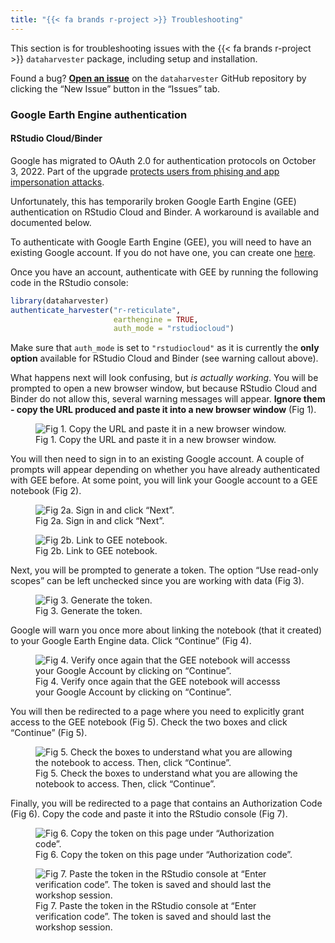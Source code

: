 ```yaml
---
title: "{{< fa brands r-project >}} Troubleshooting"
---
```


::: callout-note
This section is for troubleshooting issues with the {{< fa brands r-project >}} `dataharvester` package, including setup and installation. 
:::

::: callout-tip
Found a bug? [**Open an issue**](https://github.com/Sydney-Informatics-Hub/AgReFed-Workshop/issues) on the `dataharvester` GitHub repository by clicking the "New Issue" button in the "Issues" tab.
:::

<!-- 
### Activating a Conda environment


### GDAL

### Google Cloud CLI -->

### Google Earth Engine authentication


#### RStudio Cloud/Binder

::: callout-warning
Google has migrated to OAuth 2.0 for authentication protocols on October 3, 2022. Part of the upgrade [protects users from phising and app impersonation attacks](https://developers.googleblog.com/2022/02/making-oauth-flows-safer.html).

Unfortunately, this has temporarily broken Google Earth Engine (GEE) authentication on RStudio Cloud and Binder. A workaround is available and documented below.
:::

To authenticate with Google Earth Engine (GEE), you will need to have an existing Google account. If you do not have one, you can create one [here](https://accounts.google.com/signup/v2/webcreateaccount?flowName=GlifWebSignIn&flowEntry=SignUp).

Once you have an account, authenticate with GEE by running the following code in the RStudio console:

```r
library(dataharvester)
authenticate_harvester("r-reticulate", 
                       earthengine = TRUE,
                       auth_mode = "rstudiocloud")
```
Make sure that `auth_mode` is set to `"rstudiocloud"` as it is currently the **only option** available for RStudio Cloud and Binder (see warning callout above).

What happens next will look confusing, but *is actually working*. You will be prompted to open a new browser window, but because RStudio Cloud and Binder do not allow this, several warning messages will appear. **Ignore them - copy the URL produced and paste it into a new browser window** (Fig 1). 


![Fig 1. Copy the URL and paste it in a new browser window.](../images/gee/gee00.jpg)

You will then need to sign in to an existing Google account. A couple of prompts will appear depending on whether you have already authenticated with GEE before. At some point, you will link your Google account to a GEE notebook (Fig 2).

::: {layout="[1,1]"}
![Fig 2a. Sign in and click "Next".](../images/gee/gee01.jpg)

![Fig 2b. Link to GEE notebook.](../images/gee/gee02.jpg)
:::

Next, you will be prompted to generate a token. The option "Use read-only scopes" can be left unchecked since you are working with data (Fig 3).

![Fig 3. Generate the token.](../images/gee/gee03.jpg)

Google will warn you once more about linking the notebook (that it created) to your Google Earth Engine data. Click "Continue" (Fig 4).

![Fig 4. Verify once again that the GEE notebook will accesss your Google Account by clicking on "Continue".](../images/gee/gee04.jpg)

You will then be redirected to a page where you need to explicitly grant access to the GEE notebook (Fig 5). Check the two boxes and click "Continue" (Fig 5).

![Fig 5. Check the boxes to understand what you are allowing the notebook to access. Then, click "Continue".](../images/gee/gee05.jpg)

Finally, you will be redirected to a page that contains an Authorization Code (Fig 6). Copy the code and paste it into the RStudio console (Fig 7).

![Fig 6. Copy the token on this page under "Authorization code".](../images/gee/gee06.jpg)

![Fig 7. Paste the token in the RStudio console at "Enter verification code". The token is saved and should last the workshop session.](../images/gee/gee07.jpg)
